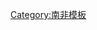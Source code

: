{{Navbox
| name=奥兰治自由邦领事
| title= [[奥兰治自由邦领事]]
| state   = {{{state|autocollapse}}}
| listclass = hlist
| group1= 荷兰
| list1=
* [[Ulrich Gerard Lauts|U. G. Lauts]]
* [[Cornelis Hiddingh|C. Hiddingh]]
* [[Hendrik Antonie Lodewijk Hamelberg|H. A. L. Hamelberg]]
* [[亨德里克·彼得·尼古拉斯·穆勒]]
| group2= 英国
| list2=
* [[William Dunn, 1st Baronet, of Lakenheath|Sir William Dunn]]
|group3= 比利时
|list3=
* [[Alfred Jeslein|A. Jeslein]]
|group4= 德国
|list4= 
|group5= 法国
|list5= 
|group6= 意大利
|list6= 
|group7= 西班牙
|list7=
* [[Max van Hulsteyn|M. van Hulsteyn]]
}}<noinclude>
{{collapsible option}}
[[Category:南非模板]]
</noinclude>